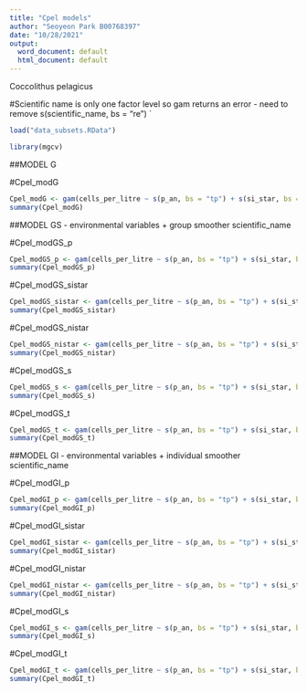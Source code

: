 ```yaml
---
title: "Cpel models"
author: "Seoyeon Park B00768397"
date: "10/28/2021"
output:
  word_document: default
  html_document: default
---
```


Coccolithus pelagicus

#Scientific name is only one factor level so gam returns an error - need to remove s(scientific_name, bs = "re")
`
```r
load("data_subsets.RData")
```

```r
library(mgcv)
```


##MODEL G

#Cpel_modG

```r
Cpel_modG <- gam(cells_per_litre ~ s(p_an, bs = "tp") + s(si_star, bs = "tp") + s(ni_star, bs = "tp") + s(s_an, bs = "tp") + s(t_an, bs = "tp") + te(longitude, latitude, bs = c("cc","tp")) , data = data.Cpel)
summary(Cpel_modG)
```

##MODEL GS - environmental variables + group smoother scientific_name

#Cpel_modGS_p

```r
Cpel_modGS_p <- gam(cells_per_litre ~ s(p_an, bs = "tp") + s(si_star, bs = "tp") + s(ni_star, bs = "tp") + s(s_an, bs = "tp") + s(t_an, bs = "tp") + te(longitude, latitude, bs = c("cc", "tp")) + s(p_an, scientific_name, bs = "fs"), data = data.Cpel, method = "REML")
summary(Cpel_modGS_p)
```


#Cpel_modGS_sistar

```r
Cpel_modGS_sistar <- gam(cells_per_litre ~ s(p_an, bs = "tp") + s(si_star, bs = "tp") + s(ni_star, bs = "tp") + s(s_an, bs = "tp") + s(t_an, bs = "tp") + te(longitude, latitude, bs = c("cc", "tp")) + s(si_star, scientific_name, bs = "fs"), data = data.Cpel, method = "REML")
summary(Cpel_modGS_sistar)
```

#Cpel_modGS_nistar

```r
Cpel_modGS_nistar <- gam(cells_per_litre ~ s(p_an, bs = "tp") + s(si_star, bs = "tp") + s(ni_star, bs = "tp") + s(s_an, bs = "tp") + s(t_an, bs = "tp") + te(longitude, latitude, bs = c("cc", "tp")) + s(ni_star, scientific_name, bs = "fs"), data = data.Cpel, method = "REML")
summary(Cpel_modGS_nistar)
```

#Cpel_modGS_s

```r
Cpel_modGS_s <- gam(cells_per_litre ~ s(p_an, bs = "tp") + s(si_star, bs = "tp") + s(ni_star, bs = "tp") + s(s_an, bs = "tp") + s(t_an, bs = "tp") + te(longitude, latitude, bs = c("cc", "tp")) + s(s_an, scientific_name, bs = "fs"), data = data.Cpel, method = "REML")
summary(Cpel_modGS_s)
```

#Cpel_modGS_t

```r
Cpel_modGS_t <- gam(cells_per_litre ~ s(p_an, bs = "tp") + s(si_star, bs = "tp") + s(ni_star, bs = "tp") + s(s_an, bs = "tp") + s(t_an, bs = "tp") + te(longitude, latitude, bs = c("cc", "tp")) + s(t_an, scientific_name, bs = "fs"), data = data.Cpel, method = "REML")
summary(Cpel_modGS_t)
```

##MODEL GI - environmental variables + individual smoother scientific_name

#Cpel_modGI_p

```r
Cpel_modGI_p <- gam(cells_per_litre ~ s(p_an, bs = "tp") + s(si_star, bs = "tp") + s(ni_star, bs = "tp") + s(s_an, bs = "tp") + s(t_an, bs = "tp") + te(longitude, latitude, bs = c("cc", "tp")) + s(p_an, by = scientific_name, bs = "fs", m = 1), data = data.Cpel, method = "REML")
summary(Cpel_modGI_p)
```

#Cpel_modGI_sistar

```r
Cpel_modGI_sistar <- gam(cells_per_litre ~ s(p_an, bs = "tp") + s(si_star, bs = "tp") + s(ni_star, bs = "tp") + s(s_an, bs = "tp") + s(t_an, bs = "tp") + te(longitude, latitude, bs = c("cc", "tp")) + s(si_star, by = scientific_name, bs = "fs", m = 1), data = data.Cpel, method = "REML")
summary(Cpel_modGI_sistar)
```

#Cpel_modGI_nistar

```r
Cpel_modGI_nistar <- gam(cells_per_litre ~ s(p_an, bs = "tp") + s(si_star, bs = "tp") + s(ni_star, bs = "tp") + s(s_an, bs = "tp") + s(t_an, bs = "tp") + te(longitude, latitude, bs = c("cc", "tp")) + s(ni_star, by = scientific_name, bs = "fs", m = 1), data = data.Cpel, method = "REML")
summary(Cpel_modGI_nistar)
```

#Cpel_modGI_s

```r
Cpel_modGI_s <- gam(cells_per_litre ~ s(p_an, bs = "tp") + s(si_star, bs = "tp") + s(ni_star, bs = "tp") + s(s_an, bs = "tp") + s(t_an, bs = "tp") + te(longitude, latitude, bs = c("cc", "tp")) + s(s_an, by =  scientific_name, bs = "fs", m = 1), data = data.Cpel, method = "REML")
summary(Cpel_modGI_s)
```

#Cpel_modGI_t

```r
Cpel_modGI_t <- gam(cells_per_litre ~ s(p_an, bs = "tp") + s(si_star, bs = "tp") + s(ni_star, bs = "tp") + s(s_an, bs = "tp") + s(t_an, bs = "tp") + te(longitude, latitude, bs = c("cc", "tp")) + s(t_an, by = scientific_name, bs = "fs", m = 1), data = data.Cpel, method = "REML")
summary(Cpel_modGI_t)
```

